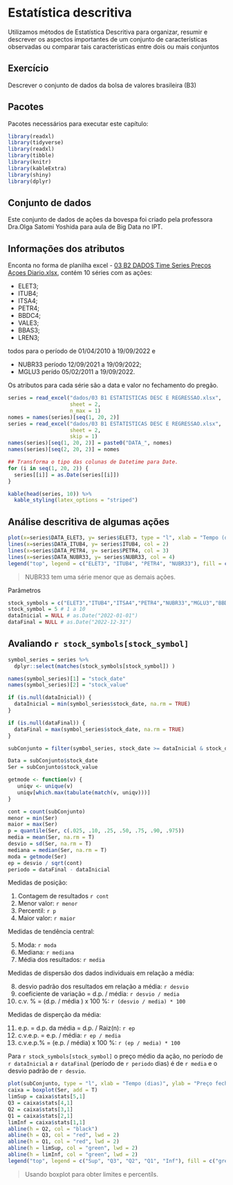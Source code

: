 # Estatística descritiva {#descriptive}

Utilizamos métodos de Estatística Descritiva para organizar, resumir e descrever os aspectos importantes de um conjunto de características observadas ou comparar tais características entre dois ou mais conjuntos

## Exercício

Descrever o conjunto de dados da bolsa de valores brasileira (B3)

## Pacotes

Pacotes necessários para executar este capítulo:

```{r warning=FALSE}
library(readxl)
library(tidyverse)
library(readxl)
library(tibble)
library(knitr)
library(kableExtra)
library(shiny)
library(dplyr)
```


## Conjunto de dados

Este conjunto de dados de ações da bovespa foi criado pela professora Dra.Olga Satomi Yoshida para aula de Big Data no IPT. 

## Informações dos atributos

Enconta no forma de planilha excel - [03 B2 DADOS Time Series Preços Açoes Diario.xlsx](./dados/03 B2 DADOS Time Series Preços Açoes Diario.xlsx), contém 10 séries com as ações:

- ELET3;
- ITUB4;
- ITSA4;
- PETR4;
- BBDC4;
- VALE3;
- BBAS3;
- LREN3;

todos para o período de 01/04/2010 à 19/09/2022 e

- NUBR33 período 12/09/2021 a 19/09/2022;
- MGLU3 perído 05/02/2011 a 19/09/2022.

Os atributos para cada série são a data e valor no fechamento do pregão.

```{r warning=FALSE}
series = read_excel("dados/03 B1 ESTATISTICAS DESC E REGRESSAO.xlsx",
                    sheet = 2,
                    n_max = 1)
nomes = names(series)[seq(1, 20, 2)]
series = read_excel("dados/03 B1 ESTATISTICAS DESC E REGRESSAO.xlsx",
                    sheet = 2,
                    skip = 1)
names(series)[seq(1, 20, 2)] = paste0("DATA_", nomes)
names(series)[seq(2, 20, 2)] = nomes

## Transforma o tipo das colunas de Datetime para Date.
for (i in seq(1, 20, 2)) {
  series[[i]] = as.Date(series[[i]])
}

kable(head(series, 10)) %>%
  kable_styling(latex_options = "striped")
```

## Análise descritiva de algumas ações

```{r warning=FALSE}
plot(x=series$DATA_ELET3, y= series$ELET3, type = "l", xlab = "Tempo (dias)", ylab = "Preço fechamento (R$)",  main = "Performance de algumas ações ao longo do tempo", ylim = c(0, 60) )
lines(x=series$DATA_ITUB4, y= series$ITUB4, col = 2)
lines(x=series$DATA_PETR4, y= series$PETR4, col = 3)
lines(x=series$DATA_NUBR33, y= series$NUBR33, col = 4)
legend("top", legend = c("ELET3", "ITUB4", "PETR4", "NUBR33"), fill = c(1,2,3,4))
```
> NUBR33 tem uma série menor que as demais ações.

Parâmetros

```{r}
stock_symbols = c("ELET3","ITUB4","ITSA4","PETR4","NUBR33","MGLU3","BBDC4","VALE3","BBAS3","LREN3")
stock_symbol = 5 # 1 a 10
dataInicial = NULL # as.Date("2022-01-01")
dataFinal = NULL # as.Date("2022-12-31")
```

## Avaliando `r stock_symbols[stock_symbol]`

```{r}
symbol_series = series %>%
  dplyr::select(matches(stock_symbols[stock_symbol]) )

names(symbol_series)[1] = "stock_date"
names(symbol_series)[2] = "stock_value"

if (is.null(dataInicial)) {
  dataInicial = min(symbol_series$stock_date, na.rm = TRUE)
}

if (is.null(dataFinal)) {
  dataFinal = max(symbol_series$stock_date, na.rm = TRUE)
}

subConjunto = filter(symbol_series, stock_date >= dataInicial & stock_date <= dataFinal)

Data = subConjunto$stock_date
Ser = subConjunto$stock_value

getmode <- function(v) {
   uniqv <- unique(v)
   uniqv[which.max(tabulate(match(v, uniqv)))]
}

cont = count(subConjunto)
menor = min(Ser)
maior = max(Ser)
p = quantile(Ser, c(.025, .10, .25, .50, .75, .90, .975)) 
media = mean(Ser, na.rm = T)
desvio = sd(Ser, na.rm = T)
mediana = median(Ser, na.rm = T)
moda = getmode(Ser)
ep = desvio / sqrt(cont)
periodo = dataFinal - dataInicial
```


Medidas de posição:

1.	Contagem de resultados `r cont`
2.	Menor valor: `r menor`
3.	Percentil: `r p`
4.	Maior valor: `r maior`


Medidas de tendência central:

5.	Moda: `r moda`
6.	Mediana: `r mediana`
7.	Média dos resultados: `r media`

Medidas de dispersão dos dados individuais em relação a média:

8.	desvio padrão dos resultados em relação a média: `r desvio`
9.	coeficiente de variação = d.p. / média: `r desvio / media`
10.	c.v. % = (d.p. / média ) x 100 %: `r (desvio / media) * 100`

Medidas de disperção da média:

11.	e.p. = d.p. da média = d.p. / Raiz(n): `r ep`
12.	c.v.e.p. = e.p. / média: `r ep / media`
13.	c.v.e.p.% = (e.p. / média) x 100 %: `r (ep / media) * 100`

Para `r stock_symbols[stock_symbol]` o preço médio da ação, no período de `r dataInicial` a `r dataFinal` (período de `r periodo` dias) é de `r media` e o desvio padrão de `r desvio`.


```{r}
plot(subConjunto, type = "l", xlab = "Tempo (dias)", ylab = "Preço fechamento (R$)", main=stock_symbols[stock_symbol])
caixa = boxplot(Ser, add = T)
limSup = caixa$stats[5,1]
Q3 = caixa$stats[4,1]
Q2 = caixa$stats[3,1]
Q1 = caixa$stats[2,1]
limInf = caixa$stats[1,1]
abline(h = Q2, col = "black")
abline(h = Q3, col = "red", lwd = 2)
abline(h = Q1, col = "red", lwd = 2)
abline(h = limSup, col = "green", lwd = 2)
abline(h = limInf, col = "green", lwd = 2)
legend("top", legend = c("Sup", "Q3", "Q2", "Q1", "Inf"), fill = c("green","red","black","red","green"))
```

> Usando boxplot para obter limites e percentíls.

